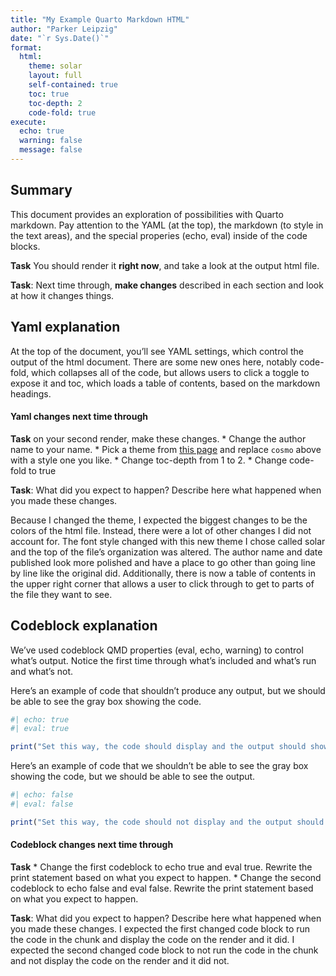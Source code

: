 ```yaml
---
title: "My Example Quarto Markdown HTML"
author: "Parker Leipzig"
date: "`r Sys.Date()`"
format:
  html:
    theme: solar
    layout: full
    self-contained: true
    toc: true
    toc-depth: 2
    code-fold: true
execute: 
  echo: true
  warning: false
  message: false
---
```


## Summary

This document provides an exploration of possibilities with Quarto markdown. Pay attention to the YAML (at the top), the markdown (to style in the text areas), and the special properies (echo, eval) inside of the code blocks.

**Task** You should render it **right now**, and take a look at the output html file. 

**Task**: Next time through, **make changes** described in each section and look at how it changes things.


## Yaml explanation

At the top of the document, you'll see YAML settings, which control the output of the html document.  There are some new ones here, notably code-fold, which collapses all of the code, but allows users to click a toggle to expose it and toc, which loads a table of contents, based on the markdown headings.  

#### Yaml changes next time through

**Task** on your second render, make these changes.
* Change the author name to your name.
* Pick a theme from [this page](https://quarto.org/docs/output-formats/html-themes.html) and replace `cosmo` above with a style one you like. 
* Change toc-depth from 1 to 2. 
* Change code-fold to true

**Task**: What did you expect to happen? Describe here what happened when you made these changes. 

Because I changed the theme, I expected the biggest changes to be the colors of the html file. Instead, there were a lot of other changes I did not account for. The font style changed with this new theme I chose called solar and the top of the file's organization was altered. The author name and date published look more polished and have a place to go other than going line by line like the original did. Additionally, there is now a table of contents in the upper right corner that allows a user to click through to get to parts of the file they want to see. 


## Codeblock explanation

We've used codeblock QMD properties (eval, echo, warning) to control what's output. Notice the first time through what's included and what's run and what's not.

Here's an example of code that shouldn't produce any output, but we should be able to see the gray box showing the code. 

```r
#| echo: true
#| eval: true

print("Set this way, the code should display and the output should show up on render")

```

Here's an example of code that we shouldn't be able to see the gray box showing the code, but we should be able to see the output. 

```r
#| echo: false
#| eval: false

print("Set this way, the code should not display and the output should not display on render")

```

#### Codeblock changes next time through

**Task**
* Change the first codeblock to echo true and eval true. Rewrite the print statement based on what you expect to happen.
* Change the second codeblock to echo false and eval false. Rewrite the print statement based on what you expect to happen.

**Task**: What did you expect to happen? Describe here what happened when you made these changes. 
I expected the first changed code block to run the code in the chunk and display the code on the render and it did. I expected the second changed code block to not run the code in the chunk and not display the code on the render and it did not.

